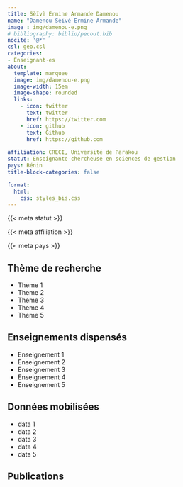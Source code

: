 ```yaml
---
title: Sèïvè Ermine Armande Damenou
name: "Damenou Sèïvè Ermine Armande"
image : img/damenou-e.png
# bibliography: biblio/pecout.bib
nocite: '@*'
csl: geo.csl
categories: 
- Enseignant·es
about:
  template: marquee
  image: img/damenou-e.png
  image-width: 15em
  image-shape: rounded
  links:
    - icon: twitter
      text: twitter
      href: https://twitter.com
    - icon: github
      text: Github
      href: https://github.com
      
affiliation: CRECI, Université de Parakou
statut: Enseignante-chercheuse en sciences de gestion
pays: Bénin
title-block-categories: false

format:
  html: 
    css: styles_bis.css
---
```


::: {#profil}
::: {#statut}
{{< meta statut >}}
:::

::: {#affiliation}
{{< meta affiliation >}}
:::

::: {#pays}
<i class="bi bi-globe2"></i> {{< meta pays >}}\
:::
:::

## <i class="bi bi-ui-checks-grid"></i> Thème de recherche

::: {#liste}
-   Theme 1
-   Theme 2
-   Theme 3
-   Theme 4
-   Theme 5
:::

## <i class="bi bi-person-video3"></i> Enseignements dispensés

<div>

-   Enseignement 1
-   Enseignement 2
-   Enseignement 3
-   Enseignement 4
-   Enseignement 5

</div>

## <i class="bi bi-clipboard-data"></i> Données mobilisées

-   data 1
-   data 2
-   data 3
-   data 4
-   data 5

## <i class="bi bi-file-earmark-text"></i> Publications

::: {#refs}
:::
